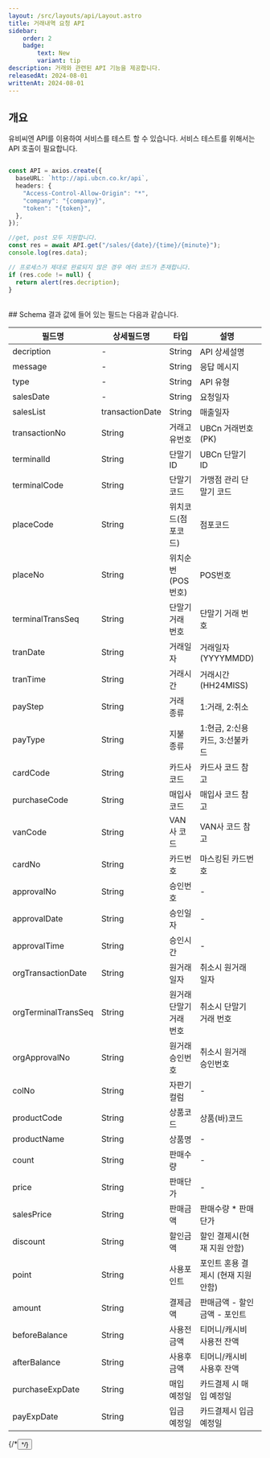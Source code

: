 ```yaml
---
layout: /src/layouts/api/Layout.astro
title: 거래내역 요청 API
sidebar:
    order: 2
    badge:
        text: New
        variant: tip
description: 거래와 관련된 API 기능을 제공합니다.
releasedAt: 2024-08-01
writtenAt: 2024-08-01
---
```



## 개요
유비씨엔 API를 이용하여 서비스를 테스트 할 수 있습니다. 서비스 테스트를 위해서는 API 호출이 필요합니다.
<br/>

```ts

const API = axios.create({
  baseURL: `http://api.ubcn.co.kr/api`,
  headers: {
    "Access-Control-Allow-Origin": "*",
    "company": "{company}",
    "token": "{token}",
  },
});

//get, post 모두 지원합니다.
const res = await API.get("/sales/{date}/{time}/{minute}");
console.log(res.data);

// 프로세스가 제대로 완료되지 않은 경우 에러 코드가 존재합니다.
if (res.code != null) {
  return alert(res.decription);
}

```
<br/>
## Schema
결과 값에 들어 있는 필드는 다음과 같습니다.
<table>
    <thead>
    <th>필드명</th>
    <th>상세필드명</th>
    <th>타입</th>
    <th>설명</th>
    <th>비고</th>
    </thead>
    <tbody>
    <tr>
        <td>decription</td>
        <td>-</td>
        <td>String</td>
        <td>API 상세설명</td>
        <td>-</td>
    </tr>
    <tr>
        <td>message</td>
        <td>-</td>
        <td>String</td>
        <td>응답 메시지</td>
        <td>-</td>
    </tr>
    <tr>
        <td>type</td>
        <td>-</td>
        <td>String</td>
        <td>API 유형</td>
        <td>-</td>
    </tr>
    <tr>
        <td>salesDate</td>
        <td>-</td>
        <td>String</td>
        <td>요청일자</td>
        <td>YYYYMMDD</td>
    </tr>
    <tr>
        <td rowSpan={34}>salesList</td>
        <td>transactionDate</td>
        <td>String</td>
        <td>매출일자</td>
        <td>YYYYMMDD</td>
    </tr>
    <tr>
        <td>transactionNo</td>
        <td>String</td>
        <td>거래고유번호</td>
        <td>UBCn 거래번호 (PK)</td>
    </tr>
    <tr>
        <td>terminalId</td>
        <td>String</td>
        <td>단말기 ID</td>
        <td>UBCn 단말기 ID</td>
    </tr>
    <tr>
        <td>terminalCode</td>
        <td>String</td>
        <td>단말기 코드</td>
        <td>가맹점 관리 단말기 코드</td>
    </tr>
    <tr>
        <td>placeCode</td>
        <td>String</td>
        <td>위치코드(점포코드)</td>
        <td>점포코드</td>
    </tr>
    <tr>
        <td>placeNo</td>
        <td>String</td>
        <td>위치순번(POS번호)</td>
        <td>POS번호</td>
    </tr>
    <tr>
        <td>terminalTransSeq</td>
        <td>String</td>
        <td>단말기 거래 번호</td>
        <td>단말기 거래 번호</td>
    </tr>
    <tr>
        <td>tranDate</td>
        <td>String</td>
        <td>거래일자</td>
        <td>거래일자(YYYYMMDD)</td>
    </tr>
    <tr>
        <td>tranTime</td>
        <td>String</td>
        <td>거래시간</td>
        <td>거래시간(HH24MISS)</td>
    </tr>
    <tr>
        <td>payStep</td>
        <td>String</td>
        <td>거래 종류</td>
        <td>1:거래, 2:취소</td>
    </tr>
    <tr>
        <td>payType</td>
        <td>String</td>
        <td>지불 종류</td>
        <td>1:현금, 2:신용카드, 3:선불카드</td>
    </tr>
    <tr>
        <td>cardCode</td>
        <td>String</td>
        <td>카드사 코드</td>
        <td>카드사 코드 참고</td>
    </tr>
    <tr>
        <td>purchaseCode</td>
        <td>String</td>
        <td>매입사 코드</td>
        <td>매입사 코드 참고</td>
    </tr>
    <tr>
        <td>vanCode</td>
        <td>String</td>
        <td>VAN사 코드</td>
        <td>VAN사 코드 참고</td>
    </tr>
    <tr>
        <td>cardNo</td>
        <td>String</td>
        <td>카드번호</td>
        <td>마스킹된 카드번호</td>
    </tr>
    <tr>
        <td>approvalNo</td>
        <td>String</td>
        <td>승인번호</td>
        <td>-</td>
    </tr>
    <tr>
        <td>approvalDate</td>
        <td>String</td>
        <td>승인일자</td>
        <td>-</td>
    </tr>
    <tr>
        <td>approvalTime</td>
        <td>String</td>
        <td>승인시간</td>
        <td>-</td>
    </tr>
    <tr>
        <td>orgTransactionDate</td>
        <td>String</td>
        <td>원거래일자</td>
        <td>취소시 원거래 일자</td>
    </tr>
    <tr>
        <td>orgTerminalTransSeq</td>
        <td>String</td>
        <td>원거래 단말기 거래 번호</td>
        <td>취소시 단말기 거래 번호</td>
    </tr>
    <tr>
        <td>orgApprovalNo</td>
        <td>String</td>
        <td>원거래 승인번호</td>
        <td>취소시 원거래 승인번호</td>
    </tr>
    <tr>
        <td>colNo</td>
        <td>String</td>
        <td>자판기 컬럼</td>
        <td>-</td>
    </tr>
    <tr>
        <td>productCode</td>
        <td>String</td>
        <td>상품코드</td>
        <td>상품(바)코드</td>
    </tr>
    <tr>
        <td>productName</td>
        <td>String</td>
        <td>상품명</td>
        <td>-</td>
    </tr>
    <tr>
        <td>count</td>
        <td>String</td>
        <td>판매수량</td>
        <td>-</td>
    </tr>
    <tr>
        <td>price</td>
        <td>String</td>
        <td>판매단가</td>
        <td>-</td>
    </tr>
    <tr>
        <td>salesPrice</td>
        <td>String</td>
        <td>판매금액</td>
        <td>판매수량 * 판매단가</td>
    </tr>
    <tr>
        <td>discount</td>
        <td>String</td>
        <td>할인금액</td>
        <td>할인 결제시(현재 지원 안함)</td>
    </tr>
    <tr>
        <td>point</td>
        <td>String</td>
        <td>사용포인트</td>
        <td>포인트 혼용 결제시 (현재 지원 안함)</td>
    </tr>
    <tr>
        <td>amount</td>
        <td>String</td>
        <td>결제금액</td>
        <td>판매금액 - 할인금액 - 포인트</td>
    </tr>
    <tr>
        <td>beforeBalance</td>
        <td>String</td>
        <td>사용전금액</td>
        <td>티머니/캐시비 사용전 잔액</td>
    </tr>
    <tr>
        <td>afterBalance</td>
        <td>String</td>
        <td>사용후금액</td>
        <td>티머니/캐시비 사용후 잔액</td>
    </tr>
    <tr>
        <td>purchaseExpDate</td>
        <td>String</td>
        <td>매입 예정일</td>
        <td>카드결제 시 매입 예정일</td>
    </tr>
    <tr>
        <td>payExpDate</td>
        <td>String</td>
        <td>입금 예정일</td>
        <td>카드결제시 입금 예정일</td>
    </tr>
    </tbody>
</table>
{/*<Button url={"https://devapi.ubcn.co.kr:17881/list/noticeList"} title={"테스트 버튼"}/>*/}